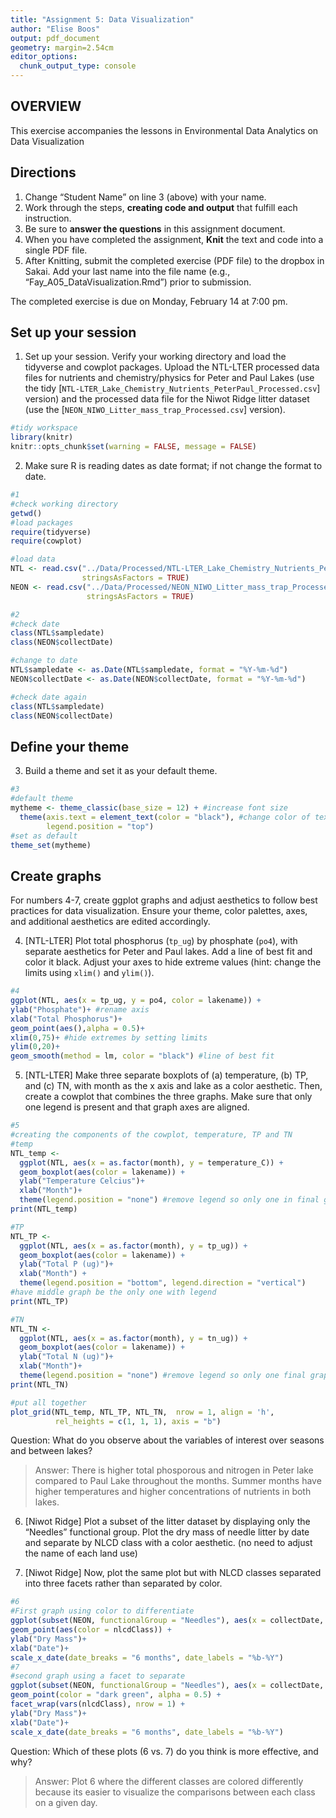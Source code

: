 ```yaml
---
title: "Assignment 5: Data Visualization"
author: "Elise Boos"
output: pdf_document
geometry: margin=2.54cm
editor_options: 
  chunk_output_type: console
---
```


## OVERVIEW

This exercise accompanies the lessons in Environmental Data Analytics on Data Visualization 

## Directions
1. Change "Student Name" on line 3 (above) with your name.
2. Work through the steps, **creating code and output** that fulfill each instruction.
3. Be sure to **answer the questions** in this assignment document.
4. When you have completed the assignment, **Knit** the text and code into a single PDF file.
5. After Knitting, submit the completed exercise (PDF file) to the dropbox in Sakai. Add your last name into the file name (e.g., "Fay_A05_DataVisualization.Rmd") prior to submission.

The completed exercise is due on Monday, February 14 at 7:00 pm.



## Set up your session 
1. Set up your session. Verify your working directory and load the tidyverse 
and cowplot packages. Upload the NTL-LTER processed data files for nutrients 
and chemistry/physics for Peter and Paul Lakes (use the tidy 
[`NTL-LTER_Lake_Chemistry_Nutrients_PeterPaul_Processed.csv`] version) and 
the processed data file for the Niwot Ridge litter dataset (use the [`NEON_NIWO_Litter_mass_trap_Processed.csv`] version). 

```r
#tidy workspace
library(knitr)
knitr::opts_chunk$set(warning = FALSE, message = FALSE) 

```

2. Make sure R is reading dates as date format; if not change the format to date.

```r
#1 
#check working directory 
getwd()
#load packages 
require(tidyverse)
require(cowplot)

#load data
NTL <- read.csv("../Data/Processed/NTL-LTER_Lake_Chemistry_Nutrients_PeterPaul_Processed.csv", 
                stringsAsFactors = TRUE)
NEON <- read.csv("../Data/Processed/NEON_NIWO_Litter_mass_trap_Processed.csv",
                 stringsAsFactors = TRUE)

#2 
#check date
class(NTL$sampledate)
class(NEON$collectDate)

#change to date
NTL$sampledate <- as.Date(NTL$sampledate, format = "%Y-%m-%d")
NEON$collectDate <- as.Date(NEON$collectDate, format = "%Y-%m-%d")

#check date again
class(NTL$sampledate)
class(NEON$collectDate)
```
## Define your theme
3. Build a theme and set it as your default theme.

```r
#3
#default theme
mytheme <- theme_classic(base_size = 12) + #increase font size 
  theme(axis.text = element_text(color = "black"), #change color of text to black
        legend.position = "top")
#set as default
theme_set(mytheme)
```

## Create graphs
For numbers 4-7, create ggplot graphs and adjust aesthetics to follow best practices for data visualization. Ensure your theme, color palettes, axes, and additional aesthetics are edited accordingly.

4. [NTL-LTER] Plot total phosphorus (`tp_ug`) by phosphate (`po4`), with separate aesthetics for Peter and Paul lakes. Add a line of best fit and color it black. Adjust your axes to hide extreme values (hint: change the limits using `xlim()` and `ylim()`).

```r
#4
ggplot(NTL, aes(x = tp_ug, y = po4, color = lakename)) + 
ylab("Phosphate")+ #rename axis 
xlab("Total Phosphorus")+
geom_point(aes(),alpha = 0.5)+
xlim(0,75)+ #hide extremes by setting limits 
ylim(0,20)+
geom_smooth(method = lm, color = "black") #line of best fit 

```


5. [NTL-LTER] Make three separate boxplots of (a) temperature, (b) TP, and (c) TN, with month as the x axis and lake as a color aesthetic. Then, create a cowplot that combines the three graphs. Make sure that only one legend is present and that graph axes are aligned.

```r
#5
#creating the components of the cowplot, temperature, TP and TN
#temp
NTL_temp <-
  ggplot(NTL, aes(x = as.factor(month), y = temperature_C)) +
  geom_boxplot(aes(color = lakename)) + 
  ylab("Temperature Celcius")+
  xlab("Month")+
  theme(legend.position = "none") #remove legend so only one in final graph
print(NTL_temp)

#TP
NTL_TP <-
  ggplot(NTL, aes(x = as.factor(month), y = tp_ug)) +
  geom_boxplot(aes(color = lakename)) +
  ylab("Total P (ug)")+
  xlab("Month") + 
  theme(legend.position = "bottom", legend.direction = "vertical") 
#have middle graph be the only one with legend
print(NTL_TP)

#TN
NTL_TN <-
  ggplot(NTL, aes(x = as.factor(month), y = tn_ug)) +
  geom_boxplot(aes(color = lakename)) +
  ylab("Total N (ug)")+
  xlab("Month")+ 
  theme(legend.position = "none") #remove legend so only one final graph
print(NTL_TN)

#put all together 
plot_grid(NTL_temp, NTL_TP, NTL_TN,  nrow = 1, align = 'h', 
          rel_heights = c(1, 1, 1), axis = "b")
```

Question: What do you observe about the variables of interest over seasons and between lakes? 

> Answer: There is higher total phosporous and nitrogen in Peter lake compared to Paul Lake throughout the months. Summer months have higher temperatures and higher concentrations of nutrients in both lakes. 

6. [Niwot Ridge] Plot a subset of the litter dataset by displaying only the "Needles" functional group. Plot the dry mass of needle litter by date and separate by NLCD class with a color aesthetic. (no need to adjust the name of each land use)

7. [Niwot Ridge] Now, plot the same plot but with NLCD classes separated into three facets rather than separated by color. 

```r
#6
#First graph using color to differentiate 
ggplot(subset(NEON, functionalGroup = "Needles"), aes(x = collectDate, y = dryMass)) +
geom_point(aes(color = nlcdClass)) +
ylab("Dry Mass")+
xlab("Date")+
scale_x_date(date_breaks = "6 months", date_labels = "%b-%Y")
#7
#second graph using a facet to separate 
ggplot(subset(NEON, functionalGroup = "Needles"), aes(x = collectDate, y = dryMass)) +
geom_point(color = "dark green", alpha = 0.5) +
facet_wrap(vars(nlcdClass), nrow = 1) + 
ylab("Dry Mass")+
xlab("Date")+
scale_x_date(date_breaks = "6 months", date_labels = "%b-%Y")

```
Question: Which of these plots (6 vs. 7) do you think is more effective, and why? 

> Answer: Plot 6 where the different classes are colored differently because its easier to visualize the comparisons between each class on a given day. 
